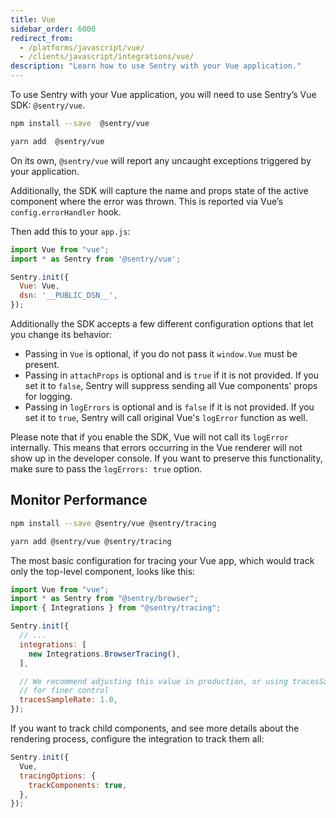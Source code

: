 ```yaml
---
title: Vue
sidebar_order: 6000
redirect_from:
  - /platforms/javascript/vue/
  - /clients/javascript/integrations/vue/
description: "Learn how to use Sentry with your Vue application."
---
```


To use Sentry with your Vue application, you will need to use Sentry’s Vue SDK: `@sentry/vue`.

```bash {tabTitle:npm}
npm install --save  @sentry/vue
```

```bash {tabTitle:Yarn}
yarn add  @sentry/vue
```

On its own, `@sentry/vue` will report any uncaught exceptions triggered by your application.

Additionally, the SDK will capture the name and props state of the active component where the error was thrown. This is reported via Vue’s `config.errorHandler` hook.

Then add this to your `app.js`:

```javascript
import Vue from "vue";
import * as Sentry from '@sentry/vue';

Sentry.init({
  Vue: Vue,
  dsn: '__PUBLIC_DSN__',
});
```

Additionally the SDK accepts a few different configuration options that let you change its behavior:

- Passing in `Vue` is optional, if you do not pass it `window.Vue` must be present.
- Passing in `attachProps` is optional and is `true` if it is not provided. If you set it to `false`, Sentry will suppress sending all Vue components' props for logging.
- Passing in `logErrors` is optional and is `false` if it is not provided. If you set it to `true`, Sentry will call original Vue's `logError` function as well.

<Alert level="warning" title="Vue Error Handling">

Please note that if you enable the SDK, Vue will not call its `logError` internally. This means that errors occurring in the Vue renderer will not show up in the developer console.
If you want to preserve this functionality, make sure to pass the `logErrors: true` option.

</Alert>

## Monitor Performance

```bash {tabTitle:npm}
npm install --save @sentry/vue @sentry/tracing
```

```bash {tabTitle:Yarn}
yarn add @sentry/vue @sentry/tracing
```

The most basic configuration for tracing your Vue app, which would track only the top-level component, looks like this:

```js
import Vue from "vue";
import * as Sentry from "@sentry/browser";
import { Integrations } from "@sentry/tracing";

Sentry.init({
  // ...
  integrations: [
    new Integrations.BrowserTracing(),
  ],

  // We recommend adjusting this value in production, or using tracesSampler
  // for finer control
  tracesSampleRate: 1.0,
});
```

If you want to track child components, and see more details about the rendering process, configure the integration to track them all:

```js
Sentry.init({
  Vue,
  tracingOptions: {
    trackComponents: true,
  },
});
```
